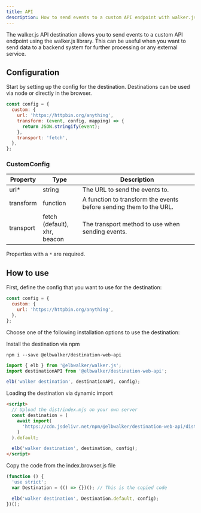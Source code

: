 ```yaml
---
title: API
description: How to send events to a custom API endpoint with walker.js
---
```



<PackageLink
  github="packages/destinations/web/api"
  npm="@elbwalker/destination-web-api"
/>

The walker.js API destination allows you to send events to a custom API endpoint
using the&nbsp;<Link to="../../clients/walkerjs">walker.js</Link> library. This
can be useful when you want to send data to a backend system for further
processing or any external service.

## Configuration

Start by setting up the config for the destination. Destinations can be used via
node or directly in the browser.

```js
const config = {
  custom: {
    url: 'https://httpbin.org/anything',
    transform: (event, config, mapping) => {
      return JSON.stringify(event);
    },
    transport: 'fetch',
  },
};
```

### CustomConfig

| Property  | Type                                   | Description                                                        |
| --------- | -------------------------------------- | ------------------------------------------------------------------ |
| url\*     | string                                 | The URL to send the events to.                                     |
| transform | function                               | A function to transform the events before sending them to the URL. |
| transport | fetch (default),<br />xhr,<br />beacon | The transport method to use when sending events.                   |

Properties with a `*` are required.

## How to use

First, define the config that you want to use for the destination:

```js
const config = {
  custom: {
    url: 'https://httpbin.org/anything',
  },
};
```

Choose one of the following&nbsp;<Link to="../web#installation">installation
options</Link> to use the destination:

<Tabs>
  <TabItem value="ts" label="TypeScript" default>
Install the destination via npm

```shell
npm i --save @elbwalker/destination-web-api
```

```js
import { elb } from '@elbwalker/walker.js';
import destinationAPI from '@elbwalker/destination-web-api';

elb('walker destination', destinationAPI, config);
```

  </TabItem>
  <TabItem value="script" label="Script">

Loading the destination via dynamic import

```html
<script>
  // Upload the dist/index.mjs on your own server
  const destination = (
    await import(
      'https://cdn.jsdelivr.net/npm/@elbwalker/destination-web-api/dist/index.mjs'
    )
  ).default;

  elb('walker destination', destination, config);
</script>
```

  </TabItem>
  <TabItem value="code" label="Code">
Copy the code from the&nbsp;<Link to="https://cdn.jsdelivr.net/npm/@elbwalker/destination-web-api@latest/dist/index.browser.js">index.browser.js</Link> file

```js
(function () {
  'use strict';
  var Destination = (() => {})(); // This is the copied code

  elb('walker destination', Destination.default, config);
})();
```

  </TabItem>
</Tabs>
